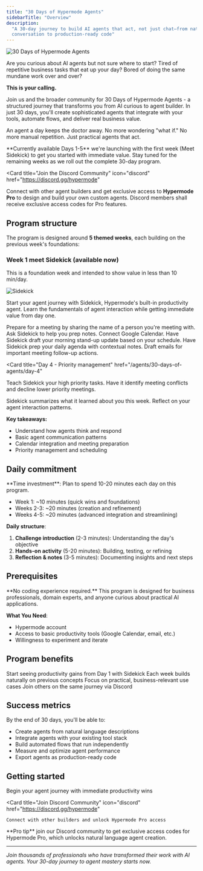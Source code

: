 ```yaml
---
title: "30 Days of Hypermode Agents"
sidebarTitle: "Overview"
description:
  "A 30-day journey to build AI agents that act, not just chat—from natural
  conversation to production-ready code"
---
```


![30 Days of Hypermode Agents](/images/agents/30-days-of-agents/thirty_days_splash.png)

Are you curious about AI agents but not sure where to start? Tired of repetitive
business tasks that eat up your day? Bored of doing the same mundane work over
and over?

**This is your calling.**

Join us and the broader community for 30 Days of Hypermode Agents - a structured
journey that transforms you from AI curious to agent builder. In just 30 days,
you'll create sophisticated agents that integrate with your tools, automate
flows, and deliver real business value.

An agent a day keeps the doctor away. No more wondering "what if." No more
manual repetition. Just practical agents that act.

<Note>
  **Currently available Days 1-5** we're launching with the first week (Meet
  Sidekick) to get you started with immediate value. Stay tuned for the
  remaining weeks as we roll out the complete 30-day program.
</Note>

<Card
  title="Join the Discord Community"
  icon="discord"
  href="https://discord.gg/hypermode"
>
  Connect with other agent builders and get exclusive access to **Hypermode
  Pro** to design and build your own custom agents. Discord members shall
  receive exclusive access codes for Pro features.
</Card>

## Program structure

The program is designed around **5 themed weeks**, each building on the previous
week's foundations:

### Week 1 meet Sidekick (available now)

This is a foundation week and intended to show value in less than 10 min/day.

![Sidekick](/images/agents/30-days-of-agents/sidekick-about.png)

Start your agent journey with Sidekick, Hypermode's built-in productivity agent.
Learn the fundamentals of agent interaction while getting immediate value from
day one.

<CardGroup cols={2}>
  <Card
    title="Day 1 - Ask Sidekick anything"
    href="/agents/30-days-of-agents/day-1"
  >
    Prepare for a meeting by sharing the name of a person you're meeting with.
    Ask Sidekick to help you prep notes.
  </Card>

<Card title="Day 2 - Connect & update" href="/agents/30-days-of-agents/day-2">
  Connect Google Calendar. Have Sidekick draft your morning stand-up update
  based on your schedule.
</Card>

<Card title="Day 3 - Daily agenda prep" href="/agents/30-days-of-agents/day-3">
  Have Sidekick prep your daily agenda with contextual notes. Draft emails for
  important meeting follow-up actions.
</Card>

<Card
  title="Day 4 - Priority management"
  href="/agents/30-days-of-agents/day-4"
>
  Teach Sidekick your high priority tasks. Have it identify meeting conflicts
  and decline lower priority meetings.
</Card>

  <Card title="Day 5 - Reflection Friday" href="/agents/30-days-of-agents/day-5">
    Sidekick summarizes what it learned about you this week. Reflect on your
    agent interaction patterns.
  </Card>
</CardGroup>

**Key takeaways:**

- Understand how agents think and respond
- Basic agent communication patterns
- Calendar integration and meeting preparation
- Priority management and scheduling

## Daily commitment

<Info>
**Time investment**: Plan to spend 10-20 minutes each day on this program.

- Week 1: ~10 minutes (quick wins and foundations)
- Weeks 2-3: ~20 minutes (creation and refinement)
- Weeks 4-5: ~20 minutes (advanced integration and streamlining)
  </Info>

**Daily structure**:

1. **Challenge introduction** (2-3 minutes): Understanding the day's objective
2. **Hands-on activity** (5-20 minutes): Building, testing, or refining
3. **Reflection & notes** (3-5 minutes): Documenting insights and next steps

## Prerequisites

<Warning>
  **No coding experience required.** This program is designed for business
  professionals, domain experts, and anyone curious about practical AI
  applications.
</Warning>

**What You Need**:

- Hypermode account
- Access to basic productivity tools (Google Calendar, email, etc.)
- Willingness to experiment and iterate

## Program benefits

<CardGroup cols={2}>
  <Card title="Immediate value" icon="bolt">
    Start seeing productivity gains from Day 1 with Sidekick
  </Card>

<Card title="Progressive learning" icon="stairs">
  Each week builds naturally on previous concepts
</Card>

<Card title="Real-world application" icon="building">
  Focus on practical, business-relevant use cases
</Card>

  <Card title="Community support" icon="users">
    Join others on the same journey via Discord
  </Card>
</CardGroup>

## Success metrics

By the end of 30 days, you'll be able to:

- Create agents from natural language descriptions
- Integrate agents with your existing tool stack
- Build automated flows that run independently
- Measure and optimize agent performance
- Export agents as production-ready code

## Getting started

<CardGroup cols={2}>
  <Card
    title="Start Day 1: Meet Sidekick"
    icon="play"
    href="/agents/30-days-of-agents/day-1"
  >
    Begin your agent journey with immediate productivity wins
  </Card>

  <Card
    title="Join Discord Community"
    icon="discord"
    href="https://discord.gg/hypermode"
  >
    Connect with other builders and unlock Hypermode Pro access
  </Card>
</CardGroup>

<Tip>
  **Pro tip** join our Discord community to get exclusive access codes for
  Hypermode Pro, which unlocks natural language agent creation.
</Tip>

---

_Join thousands of professionals who have transformed their work with AI agents.
Your 30-day journey to agent mastery starts now._
